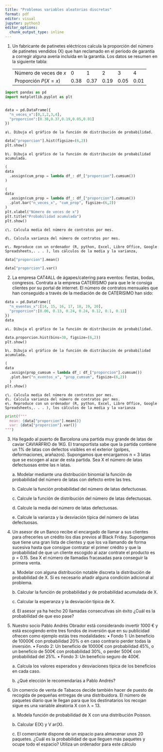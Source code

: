 ```yaml
---
title: "Problemas variables aleatorias discretas"
format: pdf
editor: visual
jupyter: python3
editor_options: 
  chunk_output_type: inline
---
```


1.  Un fabricante de patinetes eléctricos calcula la proporción del número de patinetes vendidos (X) que han reclamado en el periodo de garantía a corregir alguna avería incluida en la garantía. Los datos se resumen en la siguiente tabla:

    |                        |      |      |      |      |      |
    |------------------------|------|------|------|------|------|
    | Número de veces de $x$ | 0    | 1    | 2    | 3    | 4    |
    | Proporción $P(X = x)$  | 0.38 | 0.37 | 0.19 | 0.05 | 0.01 |

```python
import pandas as pd
import matplotlib.pyplot as plt


data = pd.DataFrame({
  "n_veces_x":[0,1,2,3,4],
  "proporcion":[0.38,0.37,0.19,0.05,0.01]
})
```

    a\. Dibuja el gráfico de la función de distribución de probabilidad.

```python
data["proporcion"].hist(figsize=(6,2))
plt.show()
```

    b\. Dibuja el gráfico de la función de distribución de probabilidad acumulada.

```python
(
data
  .assign(cum_prop = lambda df_: df_["proporcion"].cumsum())
)
```

```python
(
data
  .assign(cum_prop = lambda df_: df_["proporcion"].cumsum())
  .plot.bar("n_veces_x", "cum_prop", figsize=(6,2))
)
plt.xlabel("Número de veces de x")
plt.title("Probabilidad acumulada")
plt.show()
```

    c\. Calcula media del número de contratos por mes.

    d\. Calcula varianza del número de contratos por mes.

    e\. Reproduce con un ordenador (R, python, Excel, Libre Office, Google Spreadsheets,. . . ), los cálculos de la media y la varianza,

```python
data["proporcion"].mean()
```

```python
data["proporcion"].var()
```

2.  La empresa CAT4ALL de ágapes/catering para eventos: fiestas, bodas, congresos. Contrata a la empresa CATERISIMO para que le le consiga clientes por su portal de internet. El número de contratos mensuales que han conseguido a través de la mediación de de CATERISIMO han sido:

```python
data = pd.DataFrame({
  "n_eventos_x":[14, 15, 16, 17, 18, 19, 20],
  "proporcion":[0.06, 0.13, 0.24, 0.24, 0.12, 0.1, 0.11]
})
data
```

    a\. Dibuja el gráfico de la función de distribución de probabilidad.

```python
data.proporcion.hist(bins=30, figsize=(6,2))
plt.show()
```

    b\. Dibuja el gráfico de la función de distribución de probabilidad acumulada.

```python
(
data
  .assign(prop_cumsum = lambda df_: df_["proporcion"].cumsum())
  .plot.bar("n_eventos_x", "prop_cumsum", figsize=(6,2))
  )
plt.show()
```

    c\. Calcula media del número de contratos por mes.
    d\. Calcula varianza del número de contratos por mes.
    e\. Reproduce con un ordenador (R, python, Excel, Libre Office, Google Spreadsheets,. . . ), los cálculos de la media y la varianza

```python
print(f"""
  mean: {data["proporcion"].mean()}
  var: {data["proporcion"].var()}
""")
```

3.  Ha llegado al puerto de Barcelona una partida muy grande de latas de caviar CAVIARFRIO de 1KG. El transportista sabe que la partida contiene un 1% de latas con defectos visibles en el exterior (golpes, deformaciones, arañazos). Supongamos que encargamos n = 3 latas que se escogen al azar de esta partida. Sea X el número de latas defectuosas entre las n latas.

    a\. Modelar mediante una distribución binomial la función de probabilidad del número de latas con defecto entre las tres.

    b\. Calcule la función probabilidad del número de latas defectuosas.

    c\. Calcule la función de distribución del número de latas defectuosas.

    d\. Calcule la media del número de latas defectuosas.

    e\. Calcule la varianza y la desviación típica del número de latas defectuosas.

4.  Un asesor de un Banco recibe el encargado de llamar a sus clientes para ofrecerles un crédito los días previos al Black Friday. Supongamos que tiene una gran lista de clientes y que los va llamando de forma sucesiva hasta que consigue contratar el primer crédito y que la probabilidad de que un cliente escogido al azar contrate el producto es p = 0.15. Sea X el número de llamadas fracasadas para conseguir la primera venta.

    a\. Modelar con alguna distribución notable discreta la distribución de probabilidad de X. Si es necesario añadir alguna condición adicional al problema.

    b\. Calcular la función de probabilidad y de probabilidad acumulada de X.

    c\. Calcular la esperanza y la desviación típica de X.

    d\. El asesor ya ha hecho 20 llamadas consecutivas sin éxito ¿Cuál es la probabilidad de que eso pase?

5.  Nuestro socio Pablo Andrés Obrador está considerando invertir 1000 € y está escogiendo entre tres fondos de inversión que en su publicidad ofrecen como ejemplo estás tres modalidades: • Fondo 1: Un beneficio de 10000€ con probabilidad 20% o en caso contrario perder todas la inversión. • Fondo 2: Un beneficio de 10000€ con probabilidad 45%, o un beneficio de 500€ con probabilidad 30%, o perder 500€ con probabilidad del 25%. • Fondo 3: Un beneficio seguro de 400€.

    a\. Calcula los valores esperados y desviaciones típica de los beneficios en cada caso.

    b\. ¿Qué elección le recomendarías a Pablo Andrés?

6.  Un comercio de venta de Tabacos decide también hacer de puesto de recogida de pequeñas entregas de una distribuidora. El número de paquetes diario que le llegan para que los destinatarios los recojan sigue es una variable aleatoria X con λ = 13.

    a\. Modela función de probabilidad de X con una distribución Poisson.

    b\. Calcular E(X) y V ar(X).

    c\. El comerciante dispone de un espacio para almacenar unos 20 paquetes. ¿Cuál es la probabilidad de que lleguen más paquetes y ocupe todo el espacio? Utiliza un ordenador para este cálculo

